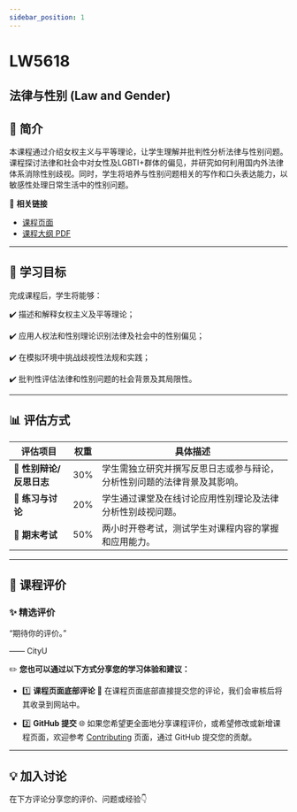 ```yaml
---
sidebar_position: 1
---
```


# LW5618
## 法律与性别 (Law and Gender)

## **📘 简介**
本课程通过介绍女权主义与平等理论，让学生理解并批判性分析法律与性别问题。课程探讨法律和社会中对女性及LGBTI+群体的偏见，并研究如何利用国内外法律体系消除性别歧视。同时，学生将培养与性别问题相关的写作和口头表达能力，以敏感性处理日常生活中的性别问题。

🔗 **相关链接**
- [课程页面](https://www.cityu.edu.hk/catalogue/pg/202425/course/LW5618.htm)
- [课程大纲 PDF](https://www.cityu.edu.hk/catalogue/pg/202425/course/LW5618.pdf)

---

## **🎯 学习目标**

完成课程后，学生将能够：

✔️ 描述和解释女权主义及平等理论；

✔️ 应用人权法和性别理论识别法律及社会中的性别偏见；

✔️ 在模拟环境中挑战歧视性法规和实践；

✔️ 批判性评估法律和性别问题的社会背景及其局限性。

---

## **📊 评估方式**

| **评估项目**         | **权重** | **具体描述**                                                                                       |
|---------------------|---------|---------------------------------------------------------------------------------------------------|
| **📂 性别辩论/反思日志** | 30%     | 学生需独立研究并撰写反思日志或参与辩论，分析性别问题的法律背景及其影响。                                    |
| **📂 练习与讨论**     | 20%     | 学生通过课堂及在线讨论应用性别理论及法律分析性别歧视问题。                                                 |
| **📂 期末考试**       | 50%     | 两小时开卷考试，测试学生对课程内容的掌握和应用能力。                                                     |

---

## **💬 课程评价**

### ✨ **精选评价**
<div className={commentStyles.commentBox}>
    <p className={commentStyles.commentText}>
        “期待你的评价。”
    </p>
    <p className={commentStyles.commentAuthor}>—— CityU</p>
</div>

✏️ **您也可以通过以下方式分享您的学习体验和建议：**

- 1️⃣ **课程页面底部评论**
💬 在课程页面底部直接提交您的评论，我们会审核后将其收录到网站中。

- 2️⃣ **GitHub 提交**
🌐 如果您希望更全面地分享课程评价，或希望修改或新增课程页面，欢迎参考 [Contributing](https://penjc.github.io/cityU-navigator/contributing) 页面，通过 GitHub 提交您的贡献。

---

## **💡 加入讨论**

在下方评论分享您的评价、问题或经验👇
<Utterances />

